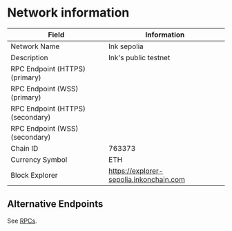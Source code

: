 
# Network information

| Field                            | Information                                                                        |
| -------------------------------- | ---------------------------------------------------------------------------------- |
| Network Name                     | Ink sepolia                                                                        |
| Description                      | Ink's public testnet                                                               |
| RPC Endpoint (HTTPS) (primary)   | <CopyableCode code="https://rpc-gel-sepolia.inkonchain.com" />                     |
| RPC Endpoint (WSS) (primary)     | <CopyableCode code="wss://rpc-gel-sepolia.inkonchain.com" />                       |
| RPC Endpoint (HTTPS) (secondary) | <CopyableCode code="https://rpc-qnd-sepolia.inkonchain.com" />                     |
| RPC Endpoint (WSS) (secondary)   | <CopyableCode code="wss://rpc-qnd-sepolia.inkonchain.com" />                       |
| Chain ID                         | 763373                                                                             |
| Currency Symbol                  | ETH                                                                                |
| Block Explorer                   | https://explorer-sepolia.inkonchain.com                                            |

## Alternative Endpoints

See [RPCs](/build/tools/rpcs).
